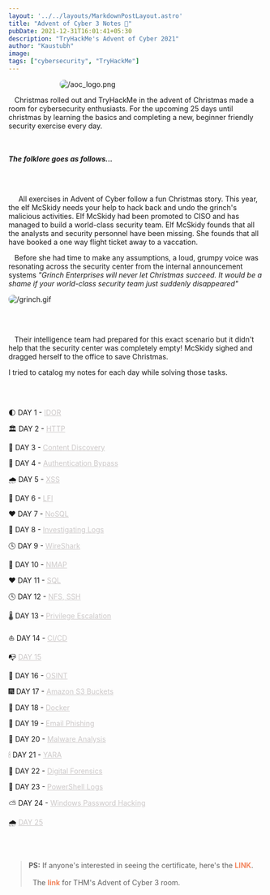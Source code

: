 ```yaml
---
layout: '../../layouts/MarkdownPostLayout.astro'
title: "Advent of Cyber 3 Notes 🎄"
pubDate: 2021-12-31T16:01:41+05:30
description: "TryHackMe's Advent of Cyber 2021"
author: "Kaustubh"
image: 
tags: ["cybersecurity", "TryHackMe"]
---
```


<img src="/assets/img/aoc_logo.png" alt="/aoc_logo.png" style="max-width: 60%; display: block; margin: auto;  border-radius: 8px;" />


&nbsp;&nbsp; Christmas rolled out and TryHackMe in the advent of Christmas made a room for cybersecurity enthusiasts. For the upcoming 25 days until christmas by learning the basics and completing a new, beginner friendly security exercise every day. 

<br></br>
***The folklore goes as follows...***

<br></br>

&nbsp;&nbsp;&nbsp;&nbsp; All exercises in Advent of Cyber follow a fun Christmas story. This year, the elf McSkidy needs your help to hack back and undo the grinch's malicious activities. Elf McSkidy had been promoted to CISO and has managed to build a world-class security team. Elf McSkidy founds that all the analysts and security personnel have been missing. She founds that all have booked a one way flight ticket away to a vaccation. 

&nbsp;&nbsp; Before she had time to make any assumptions, a loud, grumpy voice was resonating across the security center from the internal announcement systems *"Grinch Enterprises will never let Christmas succeed. It would be a shame if your world-class security team just suddenly disappeared"*

<img src="/assets/gif/grinch.gif" alt="/grinch.gif" style="max-width: 100%; display: block; margin: auto;  border-radius: 8px;" />

<br></br>

&nbsp;&nbsp; Their intelligence team had prepared for this exact scenario but it didn't help that the security center was completely empty! McSkidy sighed and dragged herself to the office to save Christmas.

I tried to catalog my notes for each day while solving those tasks. 

<br></br>

🌓 DAY 1 - <a href="https://raikaustubh.notion.site/DAY-1-IDOR-fe575044177f4aac94768a2ada0c37b8" target="_blank" rel="noopener noreferrer" style="color: #ccc8c8;">IDOR</a>

🏛 DAY 2 - <a href="https://raikaustubh.notion.site/DAY-2-HTTP-8717e6a737bc4f059ef3584bc044104c" target="_blank" rel="noopener noreferrer" style="color: #ccc8c8;">HTTP</a>

🧩 DAY 3 - <a href="https://raikaustubh.notion.site/DAY-3-Content-Discovery-78062873ffb241b9a0e6be105368088c" target="_blank" rel="noopener noreferrer" style="color: #ccc8c8;">Content Discovery</a>

🏦 DAY 4 - <a href="https://raikaustubh.notion.site/DAY-4-Authentication-Bypass-7328801912354aee8c586dbab56deb3a" target="_blank" rel="noopener noreferrer" style="color: #ccc8c8;">Authentication Bypass</a>

🌧 DAY 5 - <a href="https://raikaustubh.notion.site/DAY-5-XSS-4d8021e0ffc247fbbf79d0fd10d35f3b" target="_blank" rel="noopener noreferrer" style="color: #ccc8c8;">XSS</a>

💄 DAY 6 - <a href="https://raikaustubh.notion.site/DAY-6-LFI-92f5c0f86d6e40d88786b8e1bd2899f9" target="_blank" rel="noopener noreferrer" style="color: #ccc8c8;">LFI</a>

❤ DAY 7 - <a href="https://raikaustubh.notion.site/DAY-7-NoSQL-c20baeedba0f44fb99838d2b255ca5fc" target="_blank" rel="noopener noreferrer" style="color: #ccc8c8;">NoSQL</a>

📃 DAY 8 - <a href="https://raikaustubh.notion.site/DAY-8-Investigating-Logs-4c23f85183c0402dad59c66f28398bb6" target="_blank" rel="noopener noreferrer" style="color: #ccc8c8;">Investigating Logs</a>

🕓 DAY 9 - <a href="https://raikaustubh.notion.site/DAY-9-WireShark-9f341aa39fb543ee8ed23a5dbc5c15b1" target="_blank" rel="noopener noreferrer" style="color: #ccc8c8;">WireShark</a>

🚎 DAY 10 - <a href="https://raikaustubh.notion.site/DAY-10-NMAP-857d17c42c1b42079144dd3481848089" target="_blank" rel="noopener noreferrer" style="color: #ccc8c8;">NMAP</a>

❤ DAY 11 - <a href="https://raikaustubh.notion.site/DAY-11-SQL-872b77fe8b9647328d3c46c0912af49e" target="_blank" rel="noopener noreferrer" style="color: #ccc8c8;">SQL</a>

🕓 DAY 12 - <a href="https://raikaustubh.notion.site/DAY-12-NFS-SSH-76e6947976b24faf944afee2c99a025b" target="_blank" rel="noopener noreferrer" style="color: #ccc8c8;">NFS, SSH</a>

🌡 DAY 13 - <a href="https://raikaustubh.notion.site/DAY-13-Privilege-Escalation-6e0d00a624104f89be3b3c148658efca" target="_blank" rel="noopener noreferrer" style="color: #ccc8c8;">Privilege Escalation</a>

⛵ DAY 14 - <a href="https://raikaustubh.notion.site/DAY-14-CI-CD-72dcdddc2d254c68a24c9005408fb0ed" target="_blank" rel="noopener noreferrer" style="color: #ccc8c8;">CI/CD</a>

📭 <a href="https://raikaustubh.notion.site/DAY-15-6b45c85588d84b17995bc8c9142aaa52" target="_blank" rel="noopener noreferrer" style="color: #ccc8c8;">DAY 15</a>

📂 DAY 16 - <a href="https://raikaustubh.notion.site/DAY-16-OSINT-68b5356057364d3cb7b5b4c239d16d08" target="_blank" rel="noopener noreferrer" style="color: #ccc8c8;">OSINT</a>

🎆 DAY 17 - <a href="https://raikaustubh.notion.site/DAY-17-Amazon-S3-Buckets-1f568b68c0dd473eb56f3e3c2f4ac063" target="_blank" rel="noopener noreferrer" style="color: #ccc8c8;">Amazon S3 Buckets</a>

🧩 DAY 18 - <a href="https://raikaustubh.notion.site/DAY-18-Docker-268acb8059c94d02864dfd00b8ccfac4" target="_blank" rel="noopener noreferrer" style="color: #ccc8c8;">Docker</a>

🏏 DAY 19 - <a href="https://raikaustubh.notion.site/DAY-19-Email-Phishing-312cff72abc94279ac5787eb0adec02a" target="_blank" rel="noopener noreferrer" style="color: #ccc8c8;">Email Phishing</a>

🌉 DAY 20 - <a href="https://raikaustubh.notion.site/DAY-20-Malware-Analysis-59ec8f1a7346489690472e47f4fd4aec" target="_blank" rel="noopener noreferrer" style="color: #ccc8c8;">Malware Analysis</a>

🕯 DAY 21 - <a href="https://raikaustubh.notion.site/DAY-21-YARA-bb6f5120155a4314861ea98c1399712b" target="_blank" rel="noopener noreferrer" style="color: #ccc8c8;">YARA</a>

📨 DAY 22 - <a href="https://raikaustubh.notion.site/DAY-22-Digital-Forensics-0275d80ae38c4c68bb41b3dc5ee21346" target="_blank" rel="noopener noreferrer" style="color: #ccc8c8;">Digital Forensics</a>

🏒 DAY 23 - <a href="https://raikaustubh.notion.site/DAY-23-PowerShell-Logs-ff4d9eaf2da74cb9a97d1a79c59d189c" target="_blank" rel="noopener noreferrer" style="color: #ccc8c8;">PowerShell Logs</a>

⛅ DAY 24 - <a href="https://raikaustubh.notion.site/DAY-24-Windows-Password-Hacking-23bfab8b086045d8b53b67672f4ad9d7" target="_blank" rel="noopener noreferrer" style="color: #ccc8c8;">Windows Password Hacking</a>

🌧 <a href="https://raikaustubh.notion.site/DAY-25-84529285a6694b2ea7515c24ed8d77da" target="_blank" rel="noopener noreferrer" style="color: #ccc8c8;">DAY 25</a>

<br></br>
> **PS:** If anyone's interested in seeing the certificate, here's the <a href="https://tryhackme-certificates.s3-eu-west-1.amazonaws.com/THM-BDH5MHFQGN.png" target="_blank" rel="noopener noreferrer" style="color: #f3865f; font-weight: bold; text-decoration: none;">LINK</a>.
<br></br>
&nbsp; The <a href="https://tryhackme.com/room/adventofcyber3" target="_blank" rel="noopener noreferrer" style="color: #f3865f; font-weight: bold; text-decoration: none;">link</a> for THM's Advent of Cyber 3 room.  